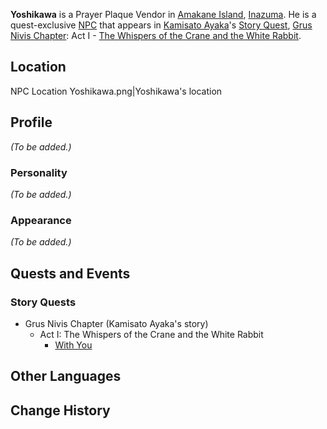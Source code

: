 {{Meta
<!-- REMOVE THIS TEMPLATE AFTER ADDING MISSING INFO -->
|missing_NPC_profile  = yes
}}
{{Character Infobox
|type             = Quest NPC
|image            = NPC Yoshikawa.png
|region           = Inazuma
|title            = Prayer Plaque Vendor
}}
'''Yoshikawa''' is a Prayer Plaque Vendor in [[Amakane Island]], [[Inazuma]]. He is a quest-exclusive [[NPC]] that appears in [[Kamisato Ayaka]]'s [[Story Quest]], [[Grus Nivis Chapter]]: Act I - [[The Whispers of the Crane and the White Rabbit]].

==Location==
<gallery hideaddbutton="true" captionalign="center">
NPC Location Yoshikawa.png|Yoshikawa's location
<!--NPC Location Yoshikawa Context.png|Additional context-->
</gallery>

==Profile==
<!-- detailed story/lore information goes here -->
''(To be added.)''

===Personality===
''(To be added.)''

===Appearance===
''(To be added.)''

==Quests and Events==
===Story Quests===
* Grus Nivis Chapter (Kamisato Ayaka's story)
** Act I: The Whispers of the Crane and the White Rabbit
*** [[With You]]

==Other Languages==
{{Other Languages|default_hidden = 1
|en      = Yoshikawa
|zhs     = 吉川
|zhs_rm  = Jíchuān
|zht     = 吉川
|zht_rm  = Jíchuān
|ja      = 吉川
|ja_rm   = Yoshikawa
|ko      = 요시카와
|ko_rm   = Yosikawa
|es      = Yoshikawa
|fr      = Yoshikawa
|ru      = Ёсикава
|th      = Yoshikawa
|vi      = Yoshikawa
|de      = Yoshikawa
|id      = Yoshikawa
|pt      = Yoshikawa
}}

==Change History==
{{Change History|2.0}}
